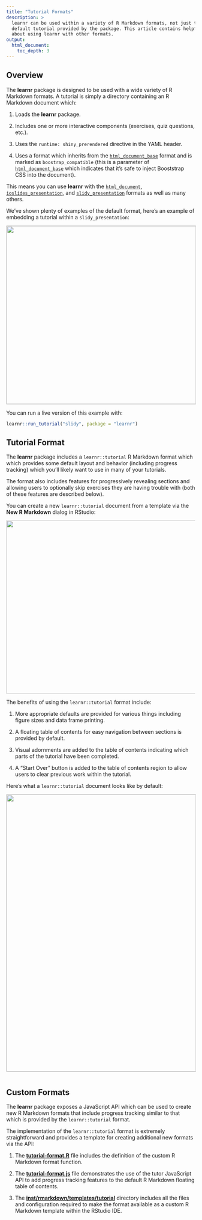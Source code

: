 ```yaml
---
title: "Tutorial Formats"
description: >
  learnr can be used within a variety of R Markdown formats, not just the
  default tutorial provided by the package. This article contains helpful advice
  about using learnr with other formats.
output:
  html_document:
    toc_depth: 3
---
```


## Overview

The **learnr** package is designed to be used with a wide variety of R Markdown formats.
A tutorial is simply a directory containing an R Markdown document which:

1.  Loads the **learnr** package.

2.  Includes one or more interactive components (exercises, quiz questions, etc.).

3.  Uses the `runtime: shiny_prerendered` directive in the YAML header.

4.  Uses a format which inherits from the [`html_document_base`](https://www.rdocumentation.org/packages/rmarkdown/topics/html_document_base) format and is marked as `boostrap_compatible` (this is a parameter of [`html_document_base`](https://www.rdocumentation.org/packages/rmarkdown/topics/html_document_base) which indicates that it's safe to inject Booststrap CSS into the document).

This means you can use **learnr** with the [`html_document`](http://rmarkdown.rstudio.com/html_document_format.html), [`ioslides_presentation`](http://rmarkdown.rstudio.com/ioslides_presentation_format.html), and [`slidy_presentation`](http://rmarkdown.rstudio.com/slidy_presentation_format.html) formats as well as many others.

We've shown plenty of examples of the default format, here's an example of embedding a tutorial within a `slidy_presentation`:

<img src="images/slidy.png" width="650" height="474" style="border: solid 1px #cccccc;"/>

You can run a live version of this example with:

``` r
learnr::run_tutorial("slidy", package = "learnr")
```

## Tutorial Format

The **learnr** package includes a `learnr::tutorial` R Markdown format which which provides some default layout and behavior (including progress tracking) which you'll likely want to use in many of your tutorials.

The format also includes features for progressively revealing sections and allowing users to optionally skip exercises they are having trouble with (both of these features are described below).

You can create a new `learnr::tutorial` document from a template via the **New R Markdown** dialog in RStudio:

![](images/create-new-tutorial.png){width="565" height="461"}

The benefits of using the `learnr::tutorial` format include:

1.  More appropriate defaults are provided for various things including figure sizes and data frame printing.

2.  A floating table of contents for easy navigation between sections is provided by default.

3.  Visual adornments are added to the table of contents indicating which parts of the tutorial have been completed.

4.  A "Start Over" button is added to the table of contents region to allow users to clear previous work within the tutorial.

Here's what a `learnr::tutorial` document looks like by default:

![](images/format-tutorial.png){width="1184" height="737" style="border: solid 1px #cccccc; margin-bottom: 12px;"}

## Custom Formats

The **learnr** package exposes a JavaScript API which can be used to create new R Markdown formats that include progress tracking similar to that which is provided by the `learnr::tutorial` format.

The implementation of the `learnr::tutorial` format is extremely straightforward and provides a template for creating additional new formats via the API:

1.  The [**tutorial-format.R**](https://github.com/rstudio/learnr/blob/main/R/tutorial-format.R) file includes the definition of the custom R Markdown format function.

2.  The [**tutorial-format.js**](https://github.com/rstudio/learnr/blob/main/inst/rmarkdown/templates/tutorial/resources/tutorial-format.js) file demonstrates the use of the tutor JavaScript API to add progress tracking features to the default R Markdown floating table of contents.

3.  The [**inst/rmarkdown/templates/tutorial**](https://github.com/rstudio/learnr/tree/main/inst/rmarkdown/templates/tutorial) directory includes all the files and configuration required to make the format available as a custom R Markdown template within the RStudio IDE.
